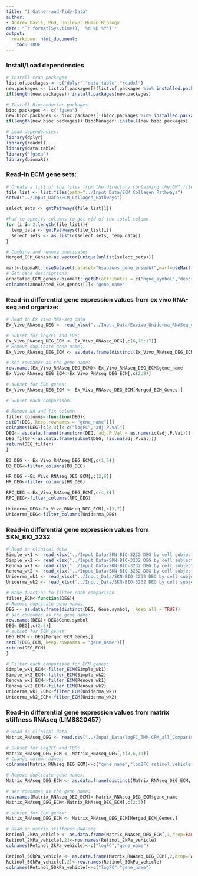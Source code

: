 ```yaml
---
title: "1_Gather-and-Tidy-Data"
author:
- Andrew Davis, PhD, Unilever Human Biology
date: "`r format(Sys.time(), '%d %B %Y')`"
output:
  rmarkdown::html_document:
    toc: TRUE
---
```


### Install/Load dependencies
```r
# Install cran packages
list.of.packages <- c("dplyr","data.table","readxl")
new.packages <- list.of.packages[!(list.of.packages %in% installed.packages()[,"Package"])]
if(length(new.packages)) install.packages(new.packages)

# Install Bioconductor packages
bioc.packages <- c("fgsea")
new.bioc.packages <- bioc.packages[!(bioc.packages %in% installed.packages()[,"Package"])]
if(length(new.bioc.packages)) BiocManager::install(new.bioc.packages)

# Load dependencies:
library(dplyr)
library(readxl)
library(data.table)
library('fgsea')
library(biomaRt)
```


### Read-in ECM gene sets:
```r
# Create a list of the files from the directory containing the GMT files
file_list <- list.files(path="../Input_Data/ECM_Collagen_Pathways")
setwd("../Input_Data/ECM_Collagen_Pathways")

select_sets <- gmtPathways(file_list[1])

#had to specify columns to get rid of the total column
for (i in 2:length(file_list)){
  temp_data <- gmtPathways(file_list[i])
  select_sets <- as.list(c(select_sets, temp_data))
}

# Combine and remove duplicates
Merged_ECM_Genes<-as.vector(unique(unlist(select_sets)))

mart<-biomaRt::useDataset(dataset="hsapiens_gene_ensembl",mart=useMart("ENSEMBL_MART_ENSEMBL",host="www.ensembl.org"))
# Get gene descriptions:
annotated_ECM_genes<-biomaRt::getBM(attributes = c("hgnc_symbol","description"),filters="hgnc_symbol",values=Merged_ECM_Genes,mart=mart)
colnames(annotated_ECM_genes)[1]<-"gene_name"
```


### Read-in differential gene expression values from ex vivo RNA-seq and organize:
```r
# Read in Ex vivo RNA-seq data
Ex_Vivo_RNAseq_DEG <- read_xlsx("../Input_Data/Exvivo_Uniderma_RNASeq_differential_list.xlsx",sheet="All")

# Subset for log2FC and FDR:
Ex_Vivo_RNAseq_DEG_ECM <- Ex_Vivo_RNAseq_DEG[,c(6,10:17)]
# Remove duplicate gene names:
Ex_Vivo_RNAseq_DEG_ECM <- as.data.frame(distinct(Ex_Vivo_RNAseq_DEG_ECM, gene_name, .keep_all = TRUE))

# set rownames as the gene name:
row.names(Ex_Vivo_RNAseq_DEG_ECM)<-Ex_Vivo_RNAseq_DEG_ECM$gene_name
Ex_Vivo_RNAseq_DEG_ECM<-Ex_Vivo_RNAseq_DEG_ECM[,c(2:9)]

# subset for ECM genes:
Ex_Vivo_RNAseq_DEG_ECM <- Ex_Vivo_RNAseq_DEG_ECM[Merged_ECM_Genes,]

# Subset each comparison:

# Remove NA and fix column
filter_columns<-function(DEG){
setDT(DEG, keep.rownames = "gene_name")[]
colnames(DEG)[c(2,3)]<-c("logFC","adj.P.Val")
DEG<- as.data.frame(transform(DEG, adj.P.Val = as.numeric(adj.P.Val)))
DEG_filter<-as.data.frame(subset(DEG, !is.na(adj.P.Val)))
return(DEG_filter)
}

B3_DEG <- Ex_Vivo_RNAseq_DEG_ECM[,c(1,5)]
B3_DEG<-filter_columns(B3_DEG)

HR_DEG <-Ex_Vivo_RNAseq_DEG_ECM[,c(2,6)]
HR_DEG<-filter_columns(HR_DEG)

RPC_DEG <-Ex_Vivo_RNAseq_DEG_ECM[,c(4,8)]
RPC_DEG<-filter_columns(RPC_DEG)

Uniderma_DEG<-Ex_Vivo_RNAseq_DEG_ECM[,c(3,7)]
Uniderma_DEG<-filter_columns(Uniderma_DEG)

```

### Read-in differential gene expression values from SKN_BIO_3232
```r
# Read in clinical data
Simple_wk1 <- read_xlsx("../Input_Data/SKN-BIO-3232 DEG by cell subject-regressed.xlsx",sheet="Cell3 Wk1-Bl")
Simple_wk2 <- read_xlsx("../Input_Data/SKN-BIO-3232 DEG by cell subject-regressed.xlsx",sheet="Cell3 Wk2-Bl")
Renova_wk1 <- read_xlsx("../Input_Data/SKN-BIO-3232 DEG by cell subject-regressed.xlsx",sheet="Cell1 Wk1-Bl")
Renova_wk2 <- read_xlsx("../Input_Data/SKN-BIO-3232 DEG by cell subject-regressed.xlsx",sheet="Cell1 Wk2-Bl")
Uniderma_wk1 <- read_xlsx("../Input_Data/SKN-BIO-3232 DEG by cell subject-regressed.xlsx",sheet="Cell2 Wk1-Bl")
Uniderma_wk2 <- read_xlsx("../Input_Data/SKN-BIO-3232 DEG by cell subject-regressed.xlsx",sheet="Cell2 Wk2-Bl")

# Make function to filter each comparison
filter_ECM<-function(DEG){
# Remove duplicate gene names:
DEG <- as.data.frame(distinct(DEG, Gene.symbol, .keep_all = TRUE))
# set rownames as the gene name:
row.names(DEG)<-DEG$Gene.symbol
DEG<-DEG[,c(2:5)]
# subset for ECM genes:
DEG_ECM <- DEG[Merged_ECM_Genes,]
setDT(DEG_ECM, keep.rownames = "gene_name")[]
return(DEG_ECM)
}

# Filter each comparison for ECM genes:
Simple_wk1_ECM<-filter_ECM(Simple_wk1)
Simple_wk2_ECM<-filter_ECM(Simple_wk2)
Renova_wk1_ECM<-filter_ECM(Renova_wk1)
Renova_wk2_ECM<-filter_ECM(Renova_wk2)
Uniderma_wk1_ECM<-filter_ECM(Uniderma_wk1)
Uniderma_wk2_ECM<-filter_ECM(Uniderma_wk2)
```

### Read-in differential gene expression values from matrix stiffness RNAseq (LIMSS20457)
```r
# Read in clinical data
Matrix_RNAseq_DEG <- read.csv("../Input_Data/logFC_TMM-CPM_all_Comparisons_protein_coding.csv")

# Subset for log2FC and FDR:
Matrix_RNAseq_DEG_ECM <- Matrix_RNAseq_DEG[,c(3,6,11)]
# Change column names:
colnames(Matrix_RNAseq_DEG_ECM)<-c("gene_name","log2FC.retinol.vehicle.2kPa","log2FC.retinol.vehicle.50kPa")

# Remove duplicate gene names:
Matrix_RNAseq_DEG_ECM <- as.data.frame(distinct(Matrix_RNAseq_DEG_ECM, gene_name, .keep_all = TRUE))

# set rownames as the gene name:
row.names(Matrix_RNAseq_DEG_ECM)<-Matrix_RNAseq_DEG_ECM$gene_name
Matrix_RNAseq_DEG_ECM<-Matrix_RNAseq_DEG_ECM[,c(2:3)]

# subset for ECM genes:
Matrix_RNAseq_DEG_ECM <- Matrix_RNAseq_DEG_ECM[Merged_ECM_Genes,]

# Read in matrix stiffness RNA-seq
Retinol_2kPa_vehicle <- as.data.frame(Matrix_RNAseq_DEG_ECM[,1,drop=FALSE])
Retinol_2kPa_vehicle[,2]<-row.names(Retinol_2kPa_vehicle)
colnames(Retinol_2kPa_vehicle)<-c("logFC","gene_name")

Retinol_50kPa_vehicle <- as.data.frame(Matrix_RNAseq_DEG_ECM[,2,drop=FALSE])
Retinol_50kPa_vehicle[,2]<-row.names(Retinol_50kPa_vehicle)
colnames(Retinol_50kPa_vehicle)<-c("logFC","gene_name")


```




